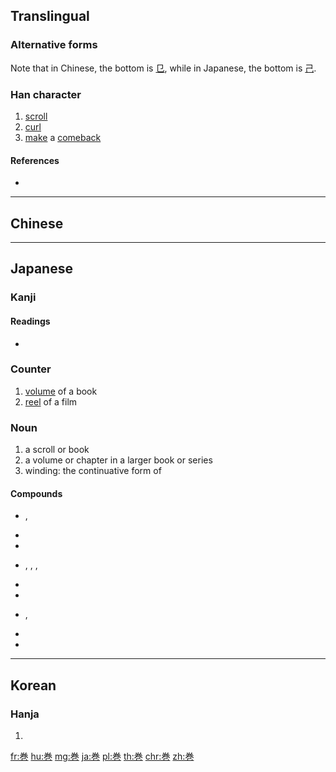{{character info/new}}
{{also|卷|捲|巷}}
==Translingual==
{{ja-forms|巻|[[卷]]|[[卷]]}}

===Alternative forms===
Note that in Chinese, the bottom is [[㔾]], while in Japanese, the bottom is [[己]].

===Han character===
{{Han char|rn=49|rad=己|as=06|sn=9|four=|canj=FQSU,XFQSU|ids=⿰龹己}}

# [[scroll#Noun|scroll]]
# [[curl#Verb|curl]]
# [[make]] a [[comeback]]

====References====
* {{Han ref|kx=0327.101|dkj=08759|hdz=10318.011|uh=5DFB|ud=24059}}

----

==Chinese==
{{zh-see|卷|v}}

----

==Japanese==
{{ja-kanji forms|巻|卷}}

===Kanji===
{{ja-kanji|grade=6|rs=己06|style=s|kyu=卷}}

====Readings====
* {{ja-readings|goon=[[けん]] (ken)|kanon=[[けん]] (ken)|kanyoon=[[かん]] (kan)|kun=[[まき]] (maki)}}

===Counter===
{{ja-pos|かん|counter}}

# [[volume]] of a book
# [[reel]] of a film

===Noun===
{{ja-noun|まき}}

# a scroll or book
# a volume or chapter in a larger book or series
# winding: the continuative form of {{l|ja|巻く}}

====Compounds====
* {{ja-r|渦巻|うずまき}}, {{ja-r|渦巻き|うずまき|gloss=[[spiral]], [[whirlpool]], [[eddy]]}}
* {{ja-r|竜巻|たつまき|gloss=}}
* {{ja-r|巻物|まきもの|gloss=}}
* {{ja-r|鳴門巻き|なるとまき}}, {{ja-r|なると巻き|なるとまき}}, {{ja-r|なるとまき}}, {{ja-r|ナルトマキ|gloss=a type of [[kamaboko]]}}
* {{ja-r|巻層雲|けんそううん|gloss=[[cirrostratus]] [[cloud]]}}
* {{ja-r|巻積雲|けんせきうん|gloss=[[cirrocumulus]] cloud}}
* {{ja-r|巻雲|けんうん}}, {{ja-r|巻雲|まきぐも|gloss=[[cirrus]] cloud}}
* {{ja-r|渦巻線|うずまきせん|gloss=a [[spiral]]}}
* {{ja-r|葉巻|はまき|gloss=a [[cigar]]}}

----

==Korean==

===Hanja===
{{ko-hanja|hangeul=권|rv=gwon|mr=kwŏn}}

# {{defn|lang=ko|sort=己06}}

[[fr:巻]]
[[hu:巻]]
[[mg:巻]]
[[ja:巻]]
[[pl:巻]]
[[th:巻]]
[[chr:巻]]
[[zh:巻]]